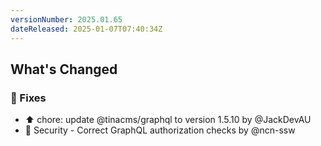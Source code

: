 ```yaml
---
versionNumber: 2025.01.65
dateReleased: 2025-01-07T07:40:34Z
---
```


## What's Changed
### 🔧 Fixes
* ⬆️ chore: update @tinacms/graphql to version 1.5.10 by @JackDevAU
* 🔐 Security - Correct GraphQL authorization checks by @ncn-ssw
